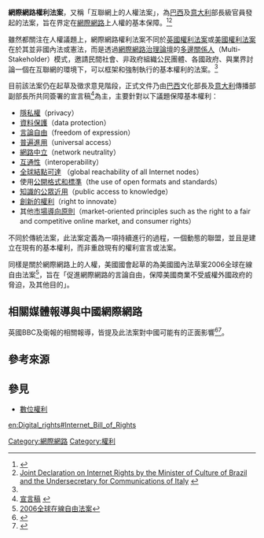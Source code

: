 {{update|time=2013-11-24T04:38:16+00:00}}
'''網際網路權利法案'''，又稱「互聯網上的人權法案」，為[[巴西|巴西]]及[[意大利|意大利]]部長級官員發起的法案，旨在界定在[[網際網路|網際網路]]上人權的基本保障。<ref name="Wolfgang">{{cite book |title=Internet Governance and the Information Society |last=Benedek |first=Wolfgang |coauthors=Veronika  Bauer, Matthias Kettemann |year=2008 |publisher=Eleven International Publishing |location= |isbn=90-77596-56-9 |url=http://books.google.com/books?id=ie7Yqiw85TcC&vq=%22Internet+Bill+of+rights%22&dq=%22digital+rights%22+%22human+rights%22&lr=&source=gbs_summary_s&cad=0 |page=38 |access-date=2013-11-24 |archive-date=2013-12-31 |archive-url=https://web.archive.org/web/20131231194552/http://books.google.com/books?id=ie7Yqiw85TcC&vq=%22Internet+Bill+of+rights%22&dq=%22digital+rights%22+%22human+rights%22&lr=&source=gbs_summary_s&cad=0 |dead-url=no }}</ref><ref>[http://www.internet-bill-of-rights.org/file/pdf/Joint%20Declaration%20Brazil-Italy.pdf Joint Declaration on Internet Rights by the Minister of Culture of Brazil and the Undersecretary for Communications of Italy] {{webarchive|url=https://web.archive.org/web/20160305050730/http://www.internet-bill-of-rights.org/file/pdf/Joint%20Declaration%20Brazil-Italy.pdf |date=2016-03-05 }}</ref>

雖然都關注在人權議題上，網際網路權利法案不同於[[英國權利法案|英國權利法案]]或[[美國權利法案|美國權利法案]]在於其並非國內法或憲法，而是透過[[網際網路治理論壇|網際網路治理論壇]]的[[多邊關係人|多邊關係人]]（Multi-Stakeholder）模式，邀請民間社會、非政府組織公民團體、各國政府、與業界討論一個在互聯網的環境下，可以框架和強制執行的基本權利的法案。<ref name="Wolfgang"/>

目前該法案仍在起草及徵求意見階段，正式文件乃由[[巴西|巴西]]文化部長及[[意大利|意大利]]傳播部副部長所共同簽署的宣言稿<ref>[http://www.internet-bill-of-rights.org/file/pdf/Joint%20Declaration%20Brazil-Italy.pdf  宣言稿] {{webarchive|url=https://web.archive.org/web/20160305050730/http://www.internet-bill-of-rights.org/file/pdf/Joint%20Declaration%20Brazil-Italy.pdf |date=2016-03-05 }}</ref>為主，主要針對以下議題保障基本權利：

* [[隱私權|隱私權]]（privacy）
* [[資料保護|資料保護]]（data protection）
* [[言論自由|言論自由]]（freedom of expression）
* [[普遍進用|普遍進用]]（universal access）
* [[網路中立|網路中立]]（network neutrality）
* [[互通性|互通性]]（interoperability）
* [[全球結點可達|全球結點可達]] （global reachability of all Internet nodes）
* 使用[[公開格式和標準|公開格式和標準]]（the use of open formats and standards）
* [[知識的公眾近用|知識的公眾近用]]（public access to knowledge）
* [[創新的權利|創新的權利]]（right to innovate）
* 其他[[市場導向原則|市場導向原則]]（market-oriented principles such as the right to a fair and competitive online market, and consumer rights）

不同於傳統法案，此法案定義為一項持續進行的過程，一個動態的聯盟，並且是建立在現有的基本權利，而非重啟現有的權利宣言或法案。

同樣是關於網際網路上的人權，美國國會起草的為美國國內法草案2006全球在線自由法案<ref>[http://thomas.loc.gov/home/gpoxmlc110/h275_ih.xml 2006全球在線自由法案]</ref>，旨在「促進網際網路的言論自由，保障美國商業不受威權外國政府的脅迫，及其他目的」。

==相關媒體報導與中國網際網路==

英國BBC及衛報的相關報導，皆提及此法案對中國可能有的正面影響<ref>{{cite web|url=http://news.bbc.co.uk/2/hi/technology/6106452.stm|title=BBC NEWS - Technology - Internet bill of rights proposed|publisher=}}</ref><ref>{{cite web|url=http://blogs.guardian.co.uk/news/2006/11/headline_here_7.html|title=Blogposts|work=the Guardian}}</ref>。

==參考來源==
<references/>

==參見==
* [[數位權利|數位權利]]

[[Category:網際網路|Category:網際網路]]
[[Category:權利|Category:權利]]

[[en:Digital_rights#Internet_Bill_of_Rights|en:Digital_rights#Internet_Bill_of_Rights]]